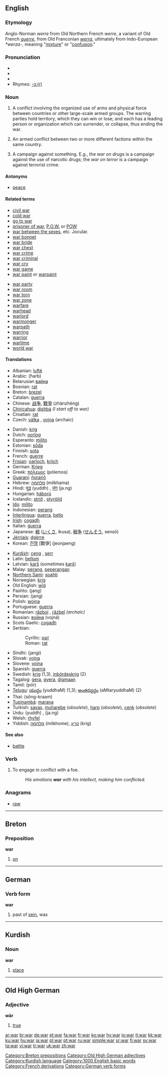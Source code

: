 ==English==

{{rank|fell|different|care|389|war|short|able|five}}

===Etymology===
Anglo-Norman ''werre'' from Old Northern French ''werre'', a variant of Old French ''[[guerre]]'', from Old Franconian ''[[werra]]'', ultimately from Indo-European ''*werza-'', meaning "[[mixture]]" or "[[confusion]]."

===Pronunciation===
*{{IPA|/woʊr/, /wɔː(r)/}}
*{{SAMPA|/wO:(r)/}}
*{{audio|en-us-war.ogg|Audio (US)}}
*Rhymes: [[rhymes:English:-ɔː(r)|-ɔː(r)]]

===Noun===
{{en-noun}}

# A conflict involving the organized use of arms and physical force between countries or other large-scale armed groups. The warring parties hold territory, which they can win or lose; and each has a leading person or organization which can surrender, or collapse, thus ending the war.
# {{cattag|civil war}} An armed conflict between two or more different factions within the same country.
# {{cattag|rhetorical}} A campaign against something. E.g., the ''war on drugs'' is a campaign against the use of narcotic drugs; the ''war on terror'' is a campaign against terrorist crime.

====Antonyms====
*[[peace]]

====Related terms====
{{top2}}
*[[civil war]]
*[[cold war]]
*[[go to war]]
*[[prisoner of war]], [[P.O.W.]] or [[POW]]
*[[war between the sexes]], etc. Jocular.
*[[war bonnet]]
*[[war bride]]
*[[war chest]]
*[[war crime]]
*[[war criminal]]
*[[war cry]]
*[[war game]]
*[[war paint]] or [[warpaint]]
{{mid2}}
*[[war party]]
*[[war room]]
*[[war torn]]
*[[war zone]]
*[[warfare]]
*[[warhead]]
*[[warlord]]
*[[warmonger]]
*[[warpath]]
*[[warring]]
*[[warrior]]
*[[wartime]]
*[[world war]]
{{bottom}}

====Translations====
{{top}}
*Albanian: [[luftë]] {{f}}
*Arabic: {{ARchar|[[حرب]]}} (ħarb) {{m}}
*Belarusian [[вайна]] {{f}}
*Bosnian: [[rat]] {{m}}
*Breton: [[brezel]] {{m}}
*Catalan: [[guerra]] {{f}}
*Chinese: [[战争]], [[戰爭]] (zhànzhèng)
*[[Chiricahua]]: [[dishbá]] ''(I start off to war)''
*Croatian: [[rat]] {{m}}
*Czech: [[válka]] {{f}}, [[vojna]] {{f}} (archaic)
<!-- '''válka dělá z lidi blby''' ''war turns people into morons&mdash;Czech proverb'' ... put this on the [[válka]] page -->
*Danish: [[krig]]
*Dutch: [[oorlog]] {{m}}
*Esperanto: [[milito]]
*Estonian: [[sõda]]
*Finnish: [[sota]]
*French: [[guerre]] {{f}}
*[[Frisian]]: [[oarloch]], [[kriich]]
*German: [[Krieg]] {{m}}
*Greek: [[πόλεμος]] (pólemos) {{m}}
*[[Guarani]]: [[ñorairõ]]
*Hebrew: [[מלחמה]] (milkhama) {{m}}
*Hindi: [[युद्ध]] (yuddh) {{m}}, [[जंग]] (ja.ng) {{f}}
*Hungarian: [[háború]]
*Icelandic: [[stríð]] {{n}}, [[styrjöld]] {{f}}
*[[Ido]]: [[milito]]
*Indonesian: [[perang]]
*[[Interlingua]]: [[guerra]], [[bello]]
*[[Irish]]: [[cogadh]]
*Italian: [[guerra]] {{f}}
*Japanese: [[戦]] ([[いくさ]], ikusa), [[戦争]] ([[せんそう]], sensō)
*[[Jèrriais]]: [[dgèrre]] {{f}}
*Korean: [[전쟁]] [戰爭] (jeonjaeng)
{{mid}}
*[[Kurdish]]: [[ceng]] {{f}}, [[şerr]] {{m}}
*Latin: [[bellum]] {{n}}
*Latvian: [[karš]] {{m}} (sometimes [[kaŗš]])
*Malay: [[perang]], [[peperangan]]
*[[Northern Sami]]: [[soahti]]
*Norwegian: [[krig]] {{m}}
*Old English: [[wig#Old English|wīġ]] {{n}}
*Pashto: {{FAchar|[[جنگ]]}} (jang)
*Persian: {{FAchar|[[جنگ]]}} (jang)
*Polish: [[wojna]] {{f}}
*Portuguese: [[guerra]] {{f}}
*Romanian: [[război]] {{n}}, [[răzbel]] {{n}} ''(archaic)''
*Russian: [[война]] (vojná) {{f}}
*Scots Gaelic: [[cogadh]] {{m}}
*Serbian:
*:Cyrillic: [[рат]] {{m}}
*:Roman: [[rat]] {{m}}
*Sindhi: {{SDchar|[[جَنگِ]]}} (jangi) {{f}} 
*Slovak: [[vojna#Slovak|vojna]] {{f}}
*Slovene: [[vojna]] {{f}}
*Spanish: [[guerra]] {{f}}
*Swedish: [[krig]] {{n}} (1,3), [[inbördeskrig]] (2) {{n}}
*Tagalog: [[gera]], [[gyera]], [[digmaan]]
*Tamil: (pór)
*[[Telugu]]: [[యుద్ధం]] (yuddhaM) (1,3); [[అంతర్యుద్ధం]] (aMtaryuddhaM) (2)
*Thai: {{THchar|[[สงคราม]]}} (sŏng-kraam)
*[[Tupinambá]]: [[marana]]
*Turkish: [[savaş]], [[muharebe]] (''obsolete''), [[harp]] (''obsolete''), [[cenk]] (''obsolete'')
*Urdu: {{URchar|[[یدھ]]}} (yuddh) {{m}}, {{URchar|[[جنگ]]}} (ja.ng) {{f}}
*Welsh: [[rhyfel]]
*Yiddish: [[מלחמה]] (milkhome), [[קריג]] (krig)
{{bottom}}

====See also====
*[[battle]]

===Verb===
{{en-verb|war|r|ed}}

#To engage in conflict with a foe.
#:''His emotions '''war''' with his intellect, making him conflicted.''

===Anagrams===
*[[raw]]

----

==Breton==

===Preposition===
'''war'''

# [[on]]

[[Category:Breton prepositions]]

----

==German==

===Verb form===
'''war'''
# past of [[sein]], was


----

==Kurdish==

===Noun===
'''war'''

# [[place]]

----

==Old High German==
===Adjective===
'''wār'''

# [[true]]

[[Category:Old High German adjectives]]
[[Category:Kurdish language]]
[[Category:1000 English basic words]]
[[Category:French derivations]]
[[Category:German verb forms]]

[[ar:war]]
[[br:war]]
[[de:war]]
[[et:war]]
[[fa:war]]
[[fr:war]]
[[ko:war]]
[[hy:war]]
[[io:war]]
[[it:war]]
[[kk:war]]
[[ku:war]]
[[hu:war]]
[[ja:war]]
[[pl:war]]
[[pt:war]]
[[ru:war]]
[[simple:war]]
[[sr:war]]
[[fi:war]]
[[sv:war]]
[[ta:war]]
[[vi:war]]
[[tr:war]]
[[uk:war]]
[[zh:war]]